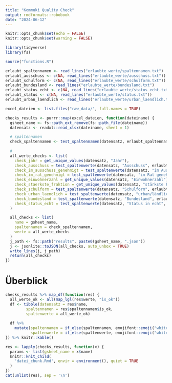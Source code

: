 ```yaml
---
title: "Kommuki Quality Check"
output: rmdformats::robobook
date: "2024-06-12"
---
```


```r
knitr::opts_chunk$set(echo = FALSE)
knitr::opts_chunk$set(warning = FALSE)

library(tidyverse)
library(fs)

source("functions.R")

erlaubt_spaltennamen <- read_lines("erlaubte_werte/spaltennamen.txt")
erlaubt_ausschuss <- c(NA, read_lines("erlaubte_werte/ausschuss.txt"))
erlaubt_schulform <- c(NA, read_lines("erlaubte_werte/schulform.txt"))
erlaubt_bundesland <- read_lines("erlaubte_werte/bundesland.txt")
erlaubt_status_echt <- c(NA, read_lines("erlaubte_werte/status_echt.txt"))
erlaubt_status <- c(NA, read_lines("erlaubte_werte/status.txt"))
erlaubt_urban_laendlich <- read_lines("erlaubte_werte/urban_laendlich.txt")
```


```r
excel_dateien <- list.files("raw_data/", full.names = TRUE)
```


```r
checks_results <- purrr::map(excel_dateien, function(dateiname) {
  gsheet_name <- fs::path_ext_remove(fs::path_file(dateiname))
  datensatz <- readxl::read_xlsx(dateiname, sheet = 1)

  # spaltennamen
  check_spaltennamen <- test_spaltennamen(datensatz, erlaubt_spaltennamen)
  
  # 
  all_werte_checks <- list(
    check_jahr = get_unique_values(datensatz, "Jahr"),
    check_ausschuss = test_spaltenwerte(datensatz, "Ausschuss", erlaubt_ausschuss, make_long = TRUE),
    check_im_ausschuss_genehmigt = test_spaltenwerte(datensatz, "im Ausschuss genehmigt", erlaubt_status),
    check_im_rat_genehmigt = test_spaltenwerte(datensatz, "im Rat genehmigt", erlaubt_status),
    check_einwohnerzahl = get_unique_values(datensatz, "Einwohnerzahl"),
    check_staerkste_fraktion = get_unique_values(datensatz, "stärkste Fraktion"),
    check_schulform = test_spaltenwerte(datensatz, "Schulform", erlaubt_schulform, make_long = TRUE),
    check_urban_laendlich = test_spaltenwerte(datensatz, "urban/ländlich", erlaubt_urban_laendlich),
    check_bundesland = test_spaltenwerte(datensatz, "Bundesland", erlaubt_bundesland),
    check_status_echt = test_spaltenwerte(datensatz, "Status in echt", erlaubt_status_echt)
  )

  all_checks <- list(
    name = gsheet_name,
    spaltennamen = check_spaltennamen,
    werte = all_werte_checks
  )
  j_path <- fs::path("results", paste0(gsheet_name, ".json"))
  j <- jsonlite::toJSON(all_checks, auto_unbox = TRUE)
  write_lines(j, j_path)
  return(all_checks)
})

```

# Überblick

```r
checks_results %>% map_df(function(res) {
  all_werte_ok <- all(map_lgl(res$werte, "is_ok"))
  df <- tibble(datensatz = res$name,
         spaltennamen = res$spaltennamen$is_ok,
         spaltenwerte = all_werte_ok)
  
  df %>% 
    mutate(spaltennamen = if_else(spaltennamen, emojifont::emoji("white_check_mark"), emojifont::emoji("x")),
           spaltenwerte = if_else(spaltenwerte, emojifont::emoji("white_check_mark"), emojifont::emoji("x")))
}) %>% knitr::kable()
```



```r
res <- lapply(checks_results, function(x) {
  params <- list(gsheet_name = x$name)
  knitr::knit_child(
    'datei_chunk.Rmd', envir = environment(), quiet = TRUE
  )
})
cat(unlist(res), sep = '\n')

```
